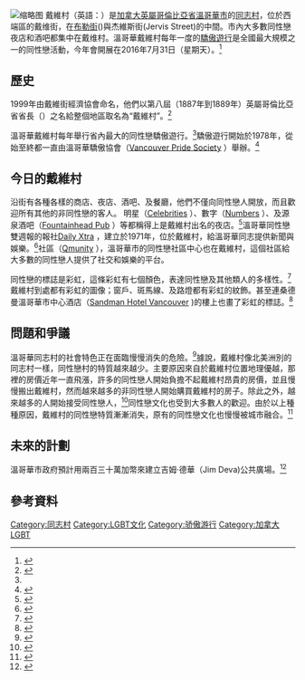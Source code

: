 {{roughtranslation|time=2016-04-03T14:47:23+00:00}}
[[File:戴維村.jpg|缩略图]]
戴維村（英語：{{lang|en|Davie Village}}）是[[加拿大|加拿大]][[英屬哥倫比亞省|英屬哥倫比亞省]][[溫哥華市|溫哥華市]]的[[同志村|同志村]]，位於西端區的戴维街，在[[布勒街|布勒街]]({{lang|en|Burrard Street}})與杰維斯街(Jervis Street)的中間。市內大多數同性戀夜店和酒吧都集中在戴维村。溫哥華戴維村每年一度的[[驕傲遊行|驕傲遊行]]是全國最大規模之一的同性戀活動，今年會開展在2016年7月31日（星期天）。<ref name="bc.ctvnews.ca">{{cite web |year=2009 |url=http://bc.ctvnews.ca/milk-prot-g-praises-vancouver-pride-celebration-1.422070 |title=Milk Protege Praises Vancouver Pride Celebration |accessdate=2016-03-30 |archive-date=2021-03-23 |archive-url=https://web.archive.org/web/20210323011407/https://bc.ctvnews.ca/milk-prot-g-praises-vancouver-pride-celebration-1.422070 |dead-url=no }}</ref>

==歷史==
1999年由戴維街經濟協會命名，他們以第八屆（1887年到1889年）英屬哥倫比亞省省長{{tsl|en|Alexander Edmund Batson Davie||亞歷山大·戴維}}（{{lang|en|A.E.B. Davie}}）之名給整個地區取名為“戴維村”。<ref>{{cite web |year=2016 |url=http://www.biographi.ca/en/bio/davie_alexander_edmund_batson_11E.html |title=A.E.B Davie Biography |accessdate=2016-03-30 |archive-date=2020-09-28 |archive-url=https://web.archive.org/web/20200928230057/http://www.biographi.ca/en/bio/davie_alexander_edmund_batson_11E.html |dead-url=no }}</ref>

溫哥華戴維村每年舉行省內最大的同性戀驕傲遊行。<ref name="bc.ctvnews.ca"/>驕傲遊行開始於1978年，從始至終都一直由溫哥華驕傲協會（[http://vancouverpride.ca/ Vancouver Pride Society] {{Wayback|url=http://vancouverpride.ca/ |date=20210212012347 }}）舉辦。<ref>{{cite web |year=2016 |title=2016 Vancouver Pride Festival |url=http://vancouverpride.ca/content/event/38th-annual-vancouver-pride-parade-0 |accessdate=2016-03-30 |archive-url=https://web.archive.org/web/20160330182343/http://vancouverpride.ca/content/event/38th-annual-vancouver-pride-parade-0 |archive-date=2016-03-30 |dead-url=yes }}</ref>

==今日的戴維村==
沿街有各種各樣的商店、夜店、酒吧、及餐廳，他們不僅向同性戀人開放，而且歡迎所有其他的非同性戀的客人。 明星（[http://celebritiesnightclub.com/ Celebrities] {{Wayback|url=http://celebritiesnightclub.com/ |date=20200925233620 }}）、數字（[http://www.numbers.ca/ Numbers] {{Wayback|url=http://www.numbers.ca/ |date=20210220142035 }}）、及源泉酒吧（[http://thefountainheadpub.com/ Fountainhead Pub] {{Wayback|url=http://thefountainheadpub.com/ |date=20210115142142 }}）等都稱得上是戴維村出名的夜店。<ref>{{cite web |title= Vancouver Gay Bars & Night Spots |url= http://www.mydavievillage.com/Bars.html |accessdate= 2016-03-30 |archive-url= https://web.archive.org/web/20160407111527/http://www.mydavievillage.com/Bars.html |archive-date= 2016-04-07 |dead-url= yes }}</ref>溫哥華同性戀雙週報的報社[http://www.dailyxtra.com/ Daily Xtra] {{Wayback|url=http://www.dailyxtra.com/ |date=20201130184015 }}，建立於1971年，位於戴維村，給溫哥華同志提供新聞與娛樂。<ref>{{cite web |title=Daily Extra |url=http://www.thestar.com/entertainment/2015/01/14/gay-newspaper-xtra-to-stop-printing-go-digital-only.html |accessdate=2016-03-30 |archive-date=2021-02-12 |archive-url=https://web.archive.org/web/20210212000831/https://www.thestar.com/entertainment/2015/01/14/gay-newspaper-xtra-to-stop-printing-go-digital-only.html |dead-url=no }}</ref>社區（[http://qmunity.ca/ Qmunity] {{Wayback|url=http://qmunity.ca/ |date=20210315223428 }}），溫哥華市的同性戀社區中心也在戴維村，這個社區給大多數的同性戀人提供了社交和娛樂的平台。

同性戀的標誌是彩虹，這條彩虹有七個顏色，表達同性戀及其他類人的多樣性。<ref>{{cite web |title=The Rainbow Flag |url=http://www.cs.cmu.edu/afs/cs.cmu.edu/user/scotts/bulgarians/rainbow-flag.html |accessdate=2016-03-30 |archive-date=2019-06-10 |archive-url=https://web.archive.org/web/20190610125454/http://www.cs.cmu.edu/afs/cs.cmu.edu/user/scotts/bulgarians/rainbow-flag.html |dead-url=no }}</ref>戴維村到處都有彩虹的圖像；窗戶、斑馬線、及路燈都有彩虹的紋飾。甚至連桑德曼溫哥華市中心酒店（[http://www.sandmanhotels.ca/hotels/vancouver-davie-street/ Sandman Hotel Vancouver] {{Wayback|url=http://www.sandmanhotels.ca/hotels/vancouver-davie-street/ |date=20160828173126 }})的樓上也畫了彩虹的標誌。<ref>{{cite web |title=Vancouver's Sandman Hotel paints massive rainbow on roof ahead of pride week |url=http://www.vancouversun.com/life/Vancouver+Sandman+Hotel+paints+massive+rainbow+roof+ahead+pride+week/10014973/story.html |accessdate=2016-03-30 |archive-date=2019-12-29 |archive-url=https://web.archive.org/web/20191229002013/http://www.vancouversun.com/life/vancouver+sandman+hotel+paints+massive+rainbow+roof+ahead+pride+week/10014973/story.html |dead-url=no }}</ref>

==問題和爭議==
溫哥華同志村的社會特色正在面臨慢慢消失的危險。<ref>{{cite web |year=2014 |title=There goes gaybourhood: study finds enclaves "straightening" |url=http://www.vancouversun.com/technology/there+goes+gaybourhood+study+finds+enclaves+straightening/10069109/story.html |accessdate=2016-03-30 |archive-date=2019-09-22 |archive-url=https://web.archive.org/web/20190922215817/http://www.vancouversun.com/technology/there+goes+gaybourhood+study+finds+enclaves+straightening/10069109/story.html |dead-url=no }}</ref>據說，戴維村像北美洲別的同志村一樣，同性戀村的特質越來越少。主要原因來自於戴維村位置地理優越，那裡的房價近年一直飛漲，許多的同性戀人開始負擔不起戴維村昂貴的房價，並且慢慢搬出戴維村，然而越來越多的非同性戀人開始購買戴維村的房子。除此之外，越來越多的人開始接受同性戀人，<ref>{{cite web |url=http://bc.ctvnews.ca/there-goes-the-gayborhood-ubc-prof-says-davie-street-changing-not-dying-1.1945844 |title=There goes the gayborhood? UBC prof says Davie Street changing, not dying |accessdate=2016-03-30 |archive-date=2020-11-11 |archive-url=https://web.archive.org/web/20201111210506/https://bc.ctvnews.ca/there-goes-the-gayborhood-ubc-prof-says-davie-street-changing-not-dying-1.1945844 |dead-url=no }}</ref>同性戀文化也受到大多數人的歡迎。由於以上種種原因，戴維村的同性戀特質漸漸消失，原有的同性戀文化也慢慢被城市融合。<ref>{{cite web |title=Gay neighbourhoods "straightening" as LGBT community finds increased acceptance |year=2014|url=http://news.nationalpost.com/news/canada/gay-neighbourhoods-straightening-as-lgbt-community-finds-increased-acceptance |accessdate=2016-03-30}}</ref>

==未來的計劃==
溫哥華市政府預計用兩百三十萬加幣來建立吉姆·德華（Jim Deva)公共廣場。<ref>{{cite web |title=Jim Deva Plaza West End Vancouver |year=2016 |url=http://www.vancitybuzz.com/2015/12/jim-deva-plaza-west-end-vancouver/ |accessdate=2016-03-30 |archive-url=https://web.archive.org/web/20160403073403/http://www.vancitybuzz.com/2015/12/jim-deva-plaza-west-end-vancouver/ |archive-date=2016-04-03 |dead-url=yes }}</ref>

==參考資料==
{{reflist}}

[[Category:同志村|Category:同志村]]
[[Category:LGBT文化|Category:LGBT文化]]
[[Category:骄傲游行|Category:骄傲游行]]
[[Category:加拿大LGBT|Category:加拿大LGBT]]